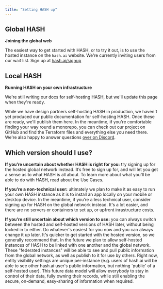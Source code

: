 ```yaml
---
title: "Setting HASH up"
---
```


## Global HASH

**Joining the global web**

The easiest way to get started with HASH, or to try it out, is to use the hosted instance on the `hash.ai` website. We're currently inviting users from our wait list. Sign up at [hash.ai/signup](https://hash.ai/signup)

## Local HASH

**Running HASH on your own infrastructure**

<InfoCardWrapper>

<InfoCard variant="warning" title="Coming soon">

We're still writing our docs for self-hosting HASH, but we'll update this page when they're ready.

</InfoCard>

While we have design partners self-hosting HASH in production, we haven't yet produced our public documentation for self-hosting HASH. Once these are ready, we'll publish them here. In the meantime, if you're comfortable finding your way round a monorepo, you can check out our project on GitHub and find the Terraform files and everything else you need there. We're also happy to answer questions [over on Discord](https://hash.ai/discord).

</InfoCardWrapper>

## Which version should I use? 

**If you’re uncertain about whether HASH is right for you:** try signing up for the hosted global network instead. It’s free to sign up for, and will let you get a sense as to what HASH is all about. To learn more about what you’ll be able to do with HASH, read about the Use Cases.

**If you're a non-technical user:** ultimately we plan to make it as easy to run your own HASH instance as it is to install an app locally on your mobile or desktop device. In the meantime, if you’re a less technical user, consider signing up for HASH on the global network instead. It's a lot easier, and there are no servers or containers to set up, or upfront inrastructure costs.

**If you're still uncertain about which version to use:** you can always switch between the hosted and self-hosted versions of HASH later, without being locked in to either. Do whatever's easiest for you now and you can always change it up later. It's quicker to get started with the hosted version, so we generally recommend that. In the future we plan to allow self-hosted instances of HASH to be linked with one another and the global network. These "federated instances" will be able to see and pull public information from the global network, as well as publish to it for use by others. Right now, entity visibility settings are unique per-instance (e.g. users of hash.ai will be able to see other hash.ai user's public information, but nothing 'public' of a self-hosted user). This future data model will allow everybody to stay in control of their data, fully owning their records, while still enabling the secure, on-demand, easy-sharing of information when required.
